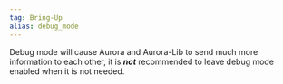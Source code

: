 ```yaml
---
tag: Bring-Up
alias: debug_mode
---
```


Debug mode will cause Aurora and Aurora-Lib to send much more information to each other, it is ***not*** recommended to leave debug mode enabled when it is not needed.